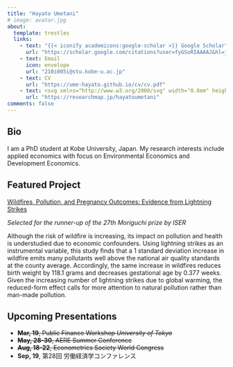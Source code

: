 ```yaml
---
title: "Hayato Umetani"
# image: avatar.jpg
about:
  template: trestles
  links:
    - text: "{{< iconify academicons:google-scholar >}} Google Scholar"
      url: "https://scholar.google.com/citations?user=fyGSoRIAAAAJ&hl=ja"
    - text: Email
      icon: envelope
      url: "210i005i@stu.kobe-u.ac.jp"
    - text: CV
      url: "https://ume-hayato.github.io/cv/cv.pdf"
    - text: <svg xmlns="http://www.w3.org/2000/svg" width="0.8em" height="0.8em" viewBox="0 0 16 16"><path fill="currentColor" d="M13.756 10.164c1.665-.962 1.665-3.366 0-4.328L5.251.919C3.584-.045 1.5 1.158 1.5 3.083v9.834c0 1.925 2.084 3.128 3.751 2.164z"/></svg> researchmap
      url: "https://researchmap.jp/hayatoumetani"
comments: false
---
```


## Bio

I am a PhD student at Kobe University, Japan.
My research interests include applied economics with focus on Environmental Economics and Development Economics.

## Featured Project

[Wildfires, Pollution, and Pregnancy Outcomes: Evidence from Lightning Strikes](https://ume-hayato.github.io/cv/wp/draft_wildfires.pdf) 

*Selected for the runner-up of the 27th Moriguchi prize by ISER*

Although the risk of wildfire is increasing, its impact on pollution and health is understudied due to economic confounders.
Using lightning strikes as an instrumental variable, this study finds that a 1 standard deviation increase in wildfire emits many pollutants well above the national air quality standards at the county average.
Accordingly, the same increase in wildfires reduces birth weight by 118.1 grams and decreases gestational age by 0.377 weeks.
Given the increasing number of lightning strikes due to global warming, the reduced-form effect calls for more attention to natural pollution rather than man-made pollution.

## Upcoming Presentations

- ~~**Mar, 19**, Public Finance Workshop *University of Tokyo*~~
- ~~**May, 28-30**, AERE Summer Conference~~
- ~~**Aug, 18-22**, Econometrics Society World Congress~~
- **Sep, 19**, 第28回 労働経済学コンファレンス
